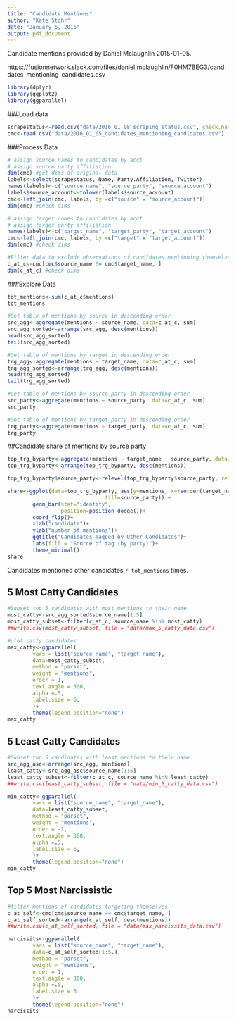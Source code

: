 ```yaml
---
title: "Candidate Mentions"
author: "Kate Stohr"
date: "January 6, 2016"
output: pdf_document
---
```

Candidate mentions provided by Daniel Mclaughlin 2015-01-05.

https://fusionnetwork.slack.com/files/daniel.mclaughlin/F0HM7BEG3/candidates_mentioning_candidates.csv

```r
library(dplyr)
library(ggplot2)
library(ggparallel)
```

###Load data

```r
scrapestatus<-read.csv("data/2016_01_08_scraping_status.csv", check.names=TRUE)
cmc<-read.csv("data/2016_01_05_candidates_mentioning_candidates.csv")
```

###Process Data 

```r
# assign source names to candidates by acct
# assign source party affiliation 
dim(cmc) #get dims of original data
labels<-select(scrapestatus, Name, Party.Affiliation, Twitter)
names(labels)<-c("source_name", "source_party", "source_account")
labels$source_account<-tolower(labels$source_account)
cmc<-left_join(cmc, labels, by =c("source" = "source_account"))
dim(cmc) #check dims
```

```r
# assign target names to candidates by acct
# assign target party affiliation 
names(labels)<-c("target_name", "target_party", "target_account")
cmc<-left_join(cmc, labels, by =c("target" = "target_account"))
dim(cmc) #check dims 

```

```r
#Filter data to exclude observations of candidates mentioning themselves 
c_at_c<-cmc[cmc$source_name != cmc$target_name, ]
dim(c_at_c) #check dims
```

###Explore Data
```r
tot_mentions<-sum(c_at_c$mentions)
tot_mentions

#Get table of mentions by source in descending order
src_agg<-aggregate(mentions ~ source_name, data=c_at_c, sum)
src_agg_sorted<-arrange(src_agg, desc(mentions))
head(src_agg_sorted)
tail(src_agg_sorted)

#Get table of mentions by target in descending order
trg_agg<-aggregate(mentions ~ target_name, data=c_at_c, sum)
trg_agg_sorted<-arrange(trg_agg, desc(mentions))
head(trg_agg_sorted)
tail(trg_agg_sorted)

#Get table of mentions by source_party in descending order
src_party<-aggregate(mentions ~ source_party, data=c_at_c, sum)
src_party

#Get table of mentions by target_party in descending order
trg_party<-aggregate(mentions ~ target_party, data=c_at_c, sum)
trg_party
```

##Candidate share of mentions by source party 
```r
top_trg_byparty<-aggregate(mentions ~ target_name + source_party, data=c_at_c, sum)
top_trg_byparty<-arrange(top_trg_byparty, desc(mentions))

top_trg_byparty$source_party<-relevel(top_trg_byparty$source_party, ref="Republican")

share<-ggplot(data=top_trg_byparty, aes(y=mentions, x=reorder(target_name, mentions),
                               fill=source_party)) +
        geom_bar(stat="identity",
                 position=position_dodge())+
        coord_flip()+
        xlab("candidate")+
        ylab("number of mentions")+
        ggtitle("Candidates Tagged by Other Candidates")+
        labs(fill = "Source of tag (by party)")+
        theme_minimal()
share
```

Candidates mentioned other candidates `r tot_mentions` times. 

## 5 Most Catty Candidates
```r
#Subset top 5 candidates with most mentions to their name. 
most_catty<-src_agg_sorted$source_name[1:5]
most_catty_subset<-filter(c_at_c, source_name %in% most_catty)
##write.csv(most_catty_subset, file = "data/max_5_catty_data.csv")
```


```r
#plot catty candidates
max_catty<-ggparallel(
        vars = list("source_name", "target_name"),
        data=most_catty_subset, 
        method = "parset", 
        weight = "mentions", 
        order = 1, 
        text.angle = 360, 
        alpha =.5,
        label.size = 6,
        )+ 
        theme(legend.position="none")
max_catty
```

## 5 Least Catty Candidates
```r
#Subset top 5 candidates with least mentions to their name. 
src_agg_asc<-arrange(src_agg, mentions)
least_catty<-src_agg_asc$source_name[1:5]
least_catty_subset<-filter(c_at_c, source_name %in% least_catty)
##write.csv(least_catty_subset, file = "data/min_5_catty_data.csv")
```

```r
min_catty<-ggparallel(
        vars = list("source_name", "target_name"),
        data=least_catty_subset, 
        method = "parset", 
        weight = "mentions", 
        order = -1, 
        text.angle = 360, 
        alpha =.5,
        label.size = 6, 
        )+ 
        theme(legend.position="none")
min_catty
```

## Top 5 Most Narcissistic 

```r
#filter mentions of candidates targeting themselves
c_at_self<-cmc[cmc$source_name == cmc$target_name, ]
c_at_self_sorted<-arrange(c_at_self, desc(mentions))
##write.csv(c_at_self_sorted, file = "data/max_narcissits_data.csv")
```

```r
narcissits<-ggparallel(
        vars = list("source_name", "target_name"),
        data=c_at_self_sorted[1:5,], 
        method = "parset", 
        weight = "mentions", 
        order = 1, 
        text.angle = 360, 
        alpha =.5,
        label.size = 6 
        )+
        theme(legend.position="none")
narcissits
```

